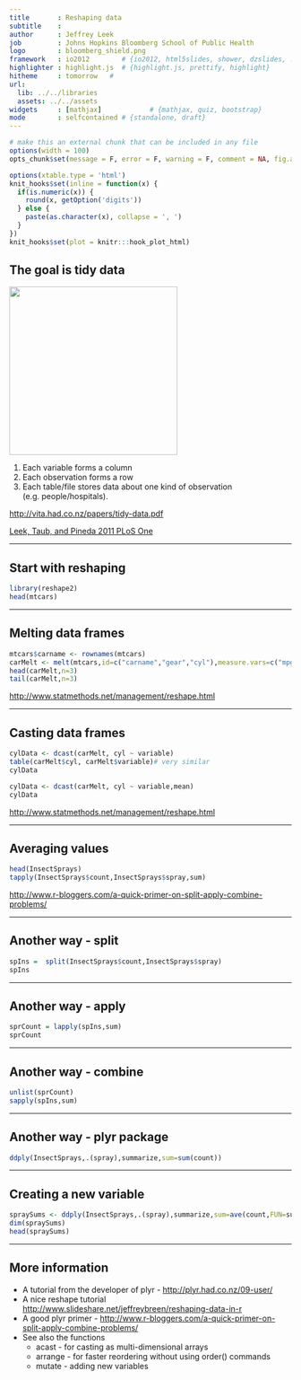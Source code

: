 ```yaml
---
title       : Reshaping data
subtitle    : 
author      : Jeffrey Leek 
job         : Johns Hopkins Bloomberg School of Public Health
logo        : bloomberg_shield.png
framework   : io2012        # {io2012, html5slides, shower, dzslides, ...}
highlighter : highlight.js  # {highlight.js, prettify, highlight}
hitheme     : tomorrow   # 
url:
  lib: ../../libraries
  assets: ../../assets
widgets     : [mathjax]            # {mathjax, quiz, bootstrap}
mode        : selfcontained # {standalone, draft}
---
```



```r
# make this an external chunk that can be included in any file
options(width = 100)
opts_chunk$set(message = F, error = F, warning = F, comment = NA, fig.align = 'center', dpi = 100, tidy = F, cache.path = '.cache/', fig.path = 'fig/', cache=TRUE)

options(xtable.type = 'html')
knit_hooks$set(inline = function(x) {
  if(is.numeric(x)) {
    round(x, getOption('digits'))
  } else {
    paste(as.character(x), collapse = ', ')
  }
})
knit_hooks$set(plot = knitr:::hook_plot_html)
```


## The goal is tidy data

<img class=center src="../../assets/img/01_DataScientistToolbox/excel.png" height=300 />


1. Each variable forms a column
2. Each observation forms a row
3. Each table/file stores data about one kind of observation (e.g. people/hospitals).


[http://vita.had.co.nz/papers/tidy-data.pdf](http://vita.had.co.nz/papers/tidy-data.pdf)

[Leek, Taub, and Pineda 2011 PLoS One](http://www.plosone.org/article/info%3Adoi%2F10.1371%2Fjournal.pone.0026895)

---

## Start with reshaping

```r
library(reshape2)
head(mtcars)
```


---

## Melting data frames

```r
mtcars$carname <- rownames(mtcars)
carMelt <- melt(mtcars,id=c("carname","gear","cyl"),measure.vars=c("mpg","hp"))
head(carMelt,n=3)
tail(carMelt,n=3)
```


[http://www.statmethods.net/management/reshape.html](http://www.statmethods.net/management/reshape.html)

---

## Casting data frames

```r
cylData <- dcast(carMelt, cyl ~ variable)
table(carMelt$cyl, carMelt$variable)# very similar
cylData

cylData <- dcast(carMelt, cyl ~ variable,mean)
cylData

```

[http://www.statmethods.net/management/reshape.html](http://www.statmethods.net/management/reshape.html)


---

## Averaging values

```r
head(InsectSprays)
tapply(InsectSprays$count,InsectSprays$spray,sum)
```

[http://www.r-bloggers.com/a-quick-primer-on-split-apply-combine-problems/](http://www.r-bloggers.com/a-quick-primer-on-split-apply-combine-problems/)

---

## Another way - split

```r
spIns =  split(InsectSprays$count,InsectSprays$spray)
spIns
```

---

## Another way - apply

```r
sprCount = lapply(spIns,sum)
sprCount
```

---

## Another way - combine

```r
unlist(sprCount)
sapply(spIns,sum)
```

---

## Another way - plyr package

```r
ddply(InsectSprays,.(spray),summarize,sum=sum(count))
```


---

## Creating a new variable

```r
spraySums <- ddply(InsectSprays,.(spray),summarize,sum=ave(count,FUN=sum))
dim(spraySums)
head(spraySums)
```

---

## More information

* A tutorial from the developer of plyr - [http://plyr.had.co.nz/09-user/](http://plyr.had.co.nz/09-user/)
* A nice reshape tutorial [http://www.slideshare.net/jeffreybreen/reshaping-data-in-r](http://www.slideshare.net/jeffreybreen/reshaping-data-in-r)
* A good plyr primer - [http://www.r-bloggers.com/a-quick-primer-on-split-apply-combine-problems/](http://www.r-bloggers.com/a-quick-primer-on-split-apply-combine-problems/)
* See also the functions
  * acast - for casting as multi-dimensional arrays
  * arrange - for faster reordering without using order() commands
  * mutate - adding new variables

